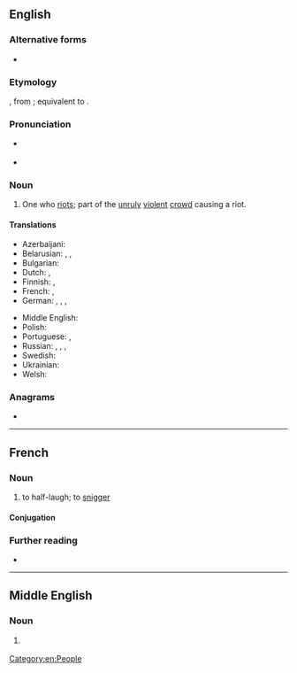 ==English==

===Alternative forms===
* {{alter|en|riotor||now rare}}

===Etymology===
{{inh+|en|enm|riotour}}, from {{der|en|fro|rioteor}}; equivalent to {{af|en|riot|-er}}.

===Pronunciation===
* {{a|RP}} {{IPA|en|/ˈɹaɪətə/}}
* {{a|GA}} {{IPA|en|/ˈɹaɪətɚ/}}

===Noun===
{{en-noun}}

# One who [[riot]]s; part of the [[unruly]] [[violent]] [[crowd]] causing a riot.
#: {{ux|en|The '''rioters''' had erected a makeshift barricade and were pelting the police with rocks from behind it.}}

====Translations====
{{trans-top|one who riots}}
* Azerbaijani: {{t|az|iğtişaşçı}}
* Belarusian: {{t|be|бунтаўнік|m}}, {{t|be|бунтаўшчык|m}}, {{t|be|пагромшчык|m}}
* Bulgarian: {{t+|bg|размирник|m}}
* Dutch: {{t+|nl|relschopper|m}}, {{t|nl|oproermaker|m}}
* Finnish: {{t+|fi|mellakoitsija}}, {{t+|fi|mellakoija}}
* French: {{t+|fr|émeutier|m}}, {{t+|fr|émeutière|f}}
* German: {{t+|de|Randalierer|m}}, {{t+|de|Randaliererin|f}}, {{t+|de|Aufrührer|m}}, {{t+|de|Aufrührerin|f}}
{{trans-mid}}
* Middle English: {{t|enm|riotour}}
* Polish: {{t-needed|pl}}
* Portuguese: {{t|pt|baderneiro|m}}, {{t|pt|baderneira|f}}
* Russian: {{t+|ru|бунтовщи́к|m}}, {{t+|ru|повста́нец|m}}, {{t+|ru|мяте́жник|m}}, {{t+|ru|бунта́рь|m}}
* Swedish: {{t|sv|upploppsmakare|c}}
* Ukrainian: {{t-needed|uk}}
* Welsh: {{t+|cy|terfysgwr|m}}
{{trans-bottom}}

===Anagrams===
* {{anagrams|en|a=eiorrt|Terrio}}

[[Category:en:People]]
----

==French==

===Noun===
{{fr-verb}}

# to half-laugh; to [[snigger]]

====Conjugation====
{{fr-conj-auto}}

===Further reading===
* {{R:TLFi}}

----

==Middle English==

===Noun===
{{head|enm|noun}}

# {{tlb|enm|Late ME}} {{alt form|enm|riotour}}